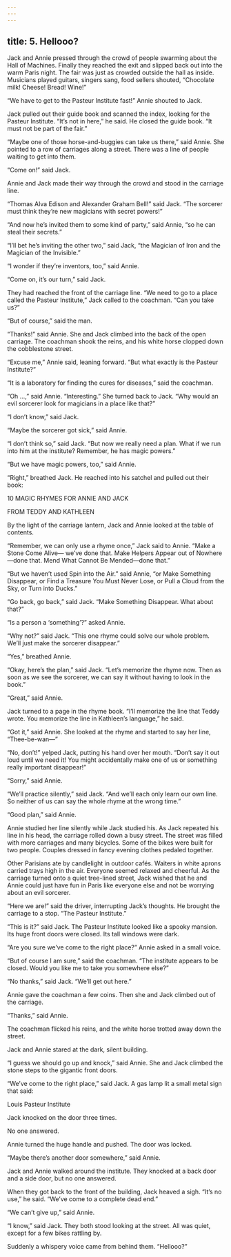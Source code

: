 ```yaml
---
---
---
```

title: 5. Hellooo?
---







Jack and Annie pressed through the crowd of people swarming about the Hall of Machines. Finally they reached the exit and slipped back out into the warm Paris night. The fair was just as crowded outside the hall as inside. Musicians played guitars, singers sang, food sellers shouted, “Chocolate milk! Cheese! Bread! Wine!”

“We have to get to the Pasteur Institute fast!” Annie shouted to Jack.

Jack pulled out their guide book and scanned the index, looking for the Pasteur Institute. “It’s not in here,” he said. He closed the guide book. “It must not be part of the fair.”

“Maybe one of those horse-and-buggies can take us there,” said Annie. She pointed to a row of carriages along a street. There was a line of people waiting to get into them.

“Come on!” said Jack.

Annie and Jack made their way through the crowd and stood in the carriage line.

“Thomas Alva Edison and Alexander Graham Bell!” said Jack. “The sorcerer must think they’re new magicians with secret powers!”

“And now he’s invited them to some kind of party,” said Annie, “so he can steal their secrets.”

“I’ll bet he’s inviting the other two,” said Jack, “the Magician of Iron and the Magician of the Invisible.”

“I wonder if they’re inventors, too,” said Annie.

“Come on, it’s our turn,” said Jack.

They had reached the front of the carriage line. “We need to go to a place called the Pasteur Institute,” Jack called to the coachman. “Can you take us?”

“But of course,” said the man.

“Thanks!” said Annie. She and Jack climbed into the back of the open carriage. The coachman shook the reins, and his white horse clopped down the cobblestone street.

“Excuse me,” Annie said, leaning forward. “But what exactly is the Pasteur Institute?”

“It is a laboratory for finding the cures for diseases,” said the coachman.

“Oh …,” said Annie. “Interesting.” She turned back to Jack. “Why would an evil sorcerer look for magicians in a place like that?”

“I don’t know,” said Jack.

“Maybe the sorcerer got sick,” said Annie.

“I don’t think so,” said Jack. “But now we really need a plan. What if we run into him at the institute? Remember, he has magic powers.”

“But we have magic powers, too,” said Annie.

“Right,” breathed Jack. He reached into his satchel and pulled out their book:

10 MAGIC RHYMES FOR ANNIE AND JACK

FROM TEDDY AND KATHLEEN

By the light of the carriage lantern, Jack and Annie looked at the table of contents.

“Remember, we can only use a rhyme once,” Jack said to Annie. “Make a Stone Come Alive— we’ve done that. Make Helpers Appear out of Nowhere—done that. Mend What Cannot Be Mended—done that.”

“But we haven’t used Spin into the Air.” said Annie, “or Make Something Disappear, or Find a Treasure You Must Never Lose, or Pull a Cloud from the Sky, or Turn into Ducks.”

“Go back, go back,” said Jack. “Make Something Disappear. What about that?”

“Is a person a ‘something’?” asked Annie.

“Why not?” said Jack. “This one rhyme could solve our whole problem. We’ll just make the sorcerer disappear.”

“Yes,” breathed Annie.

“Okay, here’s the plan,” said Jack. “Let’s memorize the rhyme now. Then as soon as we see the sorcerer, we can say it without having to look in the book.”

“Great,” said Annie.

Jack turned to a page in the rhyme book. “I’ll memorize the line that Teddy wrote. You memorize the line in Kathleen’s language,” he said.

“Got it,” said Annie. She looked at the rhyme and started to say her line, “Thee-be-wan—”

“No, don’t!” yelped Jack, putting his hand over her mouth. “Don’t say it out loud until we need it! You might accidentally make one of us or something really important disappear!”

“Sorry,” said Annie.

“We’ll practice silently,” said Jack. “And we’ll each only learn our own line. So neither of us can say the whole rhyme at the wrong time.”

“Good plan,” said Annie.

Annie studied her line silently while Jack studied his. As Jack repeated his line in his head, the carriage rolled down a busy street. The street was filled with more carriages and many bicycles. Some of the bikes were built for two people. Couples dressed in fancy evening clothes pedaled together.

Other Parisians ate by candlelight in outdoor cafés. Waiters in white aprons carried trays high in the air. Everyone seemed relaxed and cheerful. As the carriage turned onto a quiet tree-lined street, Jack wished that he and Annie could just have fun in Paris like everyone else and not be worrying about an evil sorcerer.

“Here we are!” said the driver, interrupting Jack’s thoughts. He brought the carriage to a stop. “The Pasteur Institute.”

“This is it?” said Jack. The Pasteur Institute looked like a spooky mansion. Its huge front doors were closed. Its tall windows were dark.



“Are you sure we’ve come to the right place?” Annie asked in a small voice.

“But of course I am sure,” said the coachman. “The institute appears to be closed. Would you like me to take you somewhere else?”

“No thanks,” said Jack. “We’ll get out here.”

Annie gave the coachman a few coins. Then she and Jack climbed out of the carriage.

“Thanks,” said Annie.

The coachman flicked his reins, and the white horse trotted away down the street.

Jack and Annie stared at the dark, silent building.

“I guess we should go up and knock,” said Annie. She and Jack climbed the stone steps to the gigantic front doors.

“We’ve come to the right place,” said Jack. A gas lamp lit a small metal sign that said:

Louis Pasteur Institute

Jack knocked on the door three times.

No one answered.

Annie turned the huge handle and pushed. The door was locked.

“Maybe there’s another door somewhere,” said Annie.

Jack and Annie walked around the institute. They knocked at a back door and a side door, but no one answered.

When they got back to the front of the building, Jack heaved a sigh. “It’s no use,” he said. “We’ve come to a complete dead end.”

“We can’t give up,” said Annie.

“I know,” said Jack. They both stood looking at the street. All was quiet, except for a few bikes rattling by.

Suddenly a whispery voice came from behind them. “Hellooo?”